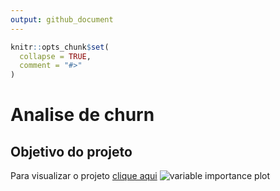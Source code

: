 ```yaml
---
output: github_document
---
```


<!-- README.md is generated from README.Rmd. Please edit that file -->

```r
knitr::opts_chunk$set(
  collapse = TRUE,
  comment = "#>"
)
```

# Analise de churn 
## Objetivo do projeto 


Para visualizar o projeto [clique aqui](https://github.com/RodrigoFP51/Analise_churn/blob/master/Churn.md) 
![variable importance plot](Churn_files/figure-gfm/unnamed-chunk-22-2.png)
